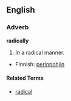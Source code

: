 ==English==

===Adverb===
'''radically'''
#In a radical manner.


*Finnish: [[perinpohjin]]

====Related Terms====
*[[radical]]